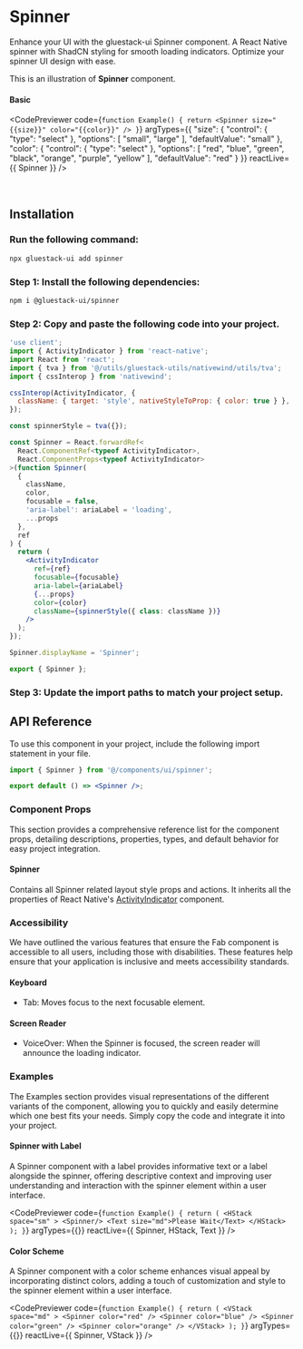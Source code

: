 
<Meta pageTitle="Spinner" pageDescription="Enhance your UI with the gluestack-ui Spinner component. A React Native spinner with ShadCN styling for smooth loading indicators. Optimize your spinner UI design with ease." />


# Spinner

Enhance your UI with the gluestack-ui Spinner component. A React Native spinner with ShadCN styling for smooth loading indicators. Optimize your spinner UI design with ease.


This is an illustration of **Spinner** component.

  #### Basic

  
  
  <CodePreviewer
  code={`function Example() {
  return <Spinner size="{{size}}" color="{{color}}" />
}`}
  argTypes={{
  "size": {
    "control": {
      "type": "select"
    },
    "options": [
      "small",
      "large"
    ],
    "defaultValue": "small"
  },
  "color": {
    "control": {
      "type": "select"
    },
    "options": [
      "red",
      "blue",
      "green",
      "black",
      "orange",
      "purple",
      "yellow"
    ],
    "defaultValue": "red"
  }
}}
  reactLive={{ Spinner }}
/>

<br />

## Installation

<Tabs >
  <TabItem label="CLI">
     

### Run the following command:
  ```bash
  npx gluestack-ui add spinner
  ```
  </TabItem>
  <TabItem label="Manual"> 

### Step 1: Install the following dependencies:
```bash
npm i @gluestack-ui/spinner
```

### Step 2: Copy and paste the following code into your project.

```jsx 
'use client';
import { ActivityIndicator } from 'react-native';
import React from 'react';
import { tva } from '@/utils/gluestack-utils/nativewind/utils/tva';
import { cssInterop } from 'nativewind';

cssInterop(ActivityIndicator, {
  className: { target: 'style', nativeStyleToProp: { color: true } },
});

const spinnerStyle = tva({});

const Spinner = React.forwardRef<
  React.ComponentRef<typeof ActivityIndicator>,
  React.ComponentProps<typeof ActivityIndicator>
>(function Spinner(
  {
    className,
    color,
    focusable = false,
    'aria-label': ariaLabel = 'loading',
    ...props
  },
  ref
) {
  return (
    <ActivityIndicator
      ref={ref}
      focusable={focusable}
      aria-label={ariaLabel}
      {...props}
      color={color}
      className={spinnerStyle({ class: className })}
    />
  );
});

Spinner.displayName = 'Spinner';

export { Spinner }; 
```

### Step 3: Update the import paths to match your project setup.
</TabItem>
</Tabs>

## API Reference

To use this component in your project, include the following import statement in your file.

```jsx
import { Spinner } from '@/components/ui/spinner';
```

```jsx
export default () => <Spinner />;
```

### Component Props

This section provides a comprehensive reference list for the component props, detailing descriptions, properties, types, and default behavior for easy project integration.

#### Spinner

Contains all Spinner related layout style props and actions.
It inherits all the properties of React Native's [ActivityIndicator](https://reactnative.dev/docs/activityindicator) component.

### Accessibility

We have outlined the various features that ensure the Fab component is accessible to all users, including those with disabilities. These features help ensure that your application is inclusive and meets accessibility standards.

#### Keyboard

- Tab: Moves focus to the next focusable element.

#### Screen Reader

- VoiceOver: When the Spinner is focused, the screen reader will announce the loading indicator.

### Examples

The Examples section provides visual representations of the different variants of the component, allowing you to quickly and easily determine which one best fits your needs. Simply copy the code and integrate it into your project.


  #### Spinner with Label

  A Spinner component with a label provides informative text or a label alongside the spinner, offering descriptive context and improving user understanding and interaction with the spinner element within a user interface.
  
  <CodePreviewer
  code={`function Example() {
  return (
    <HStack space="sm" >
          <Spinner/>
          <Text size="md">Please Wait</Text>
        </HStack>
  );
}`}
  argTypes={{}}
  reactLive={{ Spinner, HStack, Text }}
/>


  #### Color Scheme

  A Spinner component with a color scheme enhances visual appeal by incorporating distinct colors, adding a touch of customization and style to the spinner element within a user interface.
  
  <CodePreviewer
  code={`function Example() {
  return (
    <VStack space="md" >
        <Spinner color="red" />
        <Spinner color="blue" />
        <Spinner color="green" />
        <Spinner color="orange" />
      </VStack>
  );
}`}
  argTypes={{}}
  reactLive={{ Spinner, VStack }}
/>